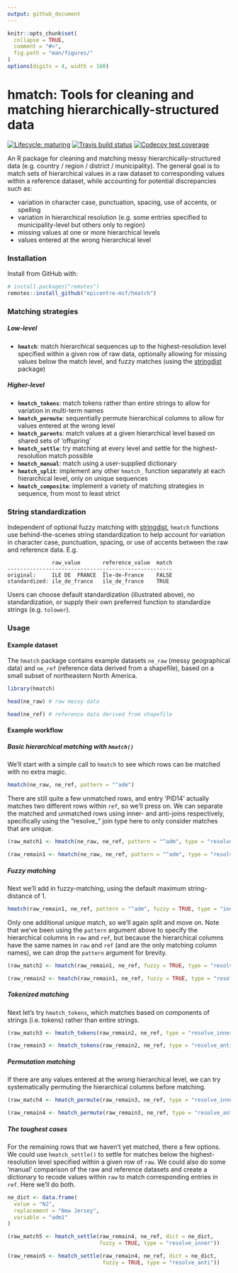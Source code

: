 ```yaml
---
output: github_document
---
```


<!-- README.md is generated from README.Rmd. Please edit that file -->

```r
knitr::opts_chunk$set(
  collapse = TRUE,
  comment = "#>",
  fig.path = "man/figures/"
)
options(digits = 4, width = 160)
```

# hmatch: Tools for cleaning and matching hierarchically-structured data
<!-- badges: start -->
[![Lifecycle: maturing](https://img.shields.io/badge/lifecycle-maturing-blue.svg)](https://www.tidyverse.org/lifecycle/#maturing)
[![Travis build status](https://travis-ci.org/epicentre-msf/hmatch.svg?branch=master)](https://travis-ci.org/epicentre-msf/hmatch)
[![Codecov test coverage](https://codecov.io/gh/epicentre-msf/hmatch/branch/master/graph/badge.svg)](https://codecov.io/gh/epicentre-msf/hmatch?branch=master)
<!-- badges: end -->

An R package for cleaning and matching messy hierarchically-structured data
(e.g. country / region / district / municipality). The general goal is to match
sets of hierarchical values in a raw dataset to corresponding values within a
reference dataset, while accounting for potential discrepancies such as:

- variation in character case, punctuation, spacing, use of accents, or spelling
- variation in hierarchical resolution (e.g. some entries specified to municipality-level but others only to region)
- missing values at one or more hierarchical levels
- values entered at the wrong hierarchical level

### Installation

Install from GitHub with:

```r
# install.packages("remotes")
remotes::install_github("epicentre-msf/hmatch")
```

### Matching strategies

##### Low-level

- **`hmatch`**: match hierarchical sequences up to the highest-resolution level specified within a given row of raw data, optionally allowing for missing values below the match level, and fuzzy matches (using the [stringdist](https://github.com/markvanderloo/stringdist) package)

##### Higher-level

- **`hmatch_tokens`**: match tokens rather than entire strings to allow for variation in multi-term names
- **`hmatch_permute`**: sequentially permute hierarchical columns to allow for values entered at the wrong level
- **`hmatch_parents`**: match values at a given hierarchical level based on shared sets of 'offspring'
- **`hmatch_settle`**: try matching at every level and settle for the highest-resolution match possible
- **`hmatch_manual`**: match using a user-supplied dictionary
- **`hmatch_split`**: implement any other `hmatch_` function separately at each hierarchical level, only on unique sequences
- **`hmatch_composite`**: implement a variety of matching strategies in sequence, from most to least strict

### String standardization

Independent of optional fuzzy matching with
[stringdist](https://github.com/markvanderloo/stringdist), `hmatch` functions
use behind-the-scenes string standardization to help account for variation in
character case, punctuation, spacing, or use of accents between the raw and
reference data. E.g.

```
              raw_value       reference_value  match
----------------------------------------------------
original:     ILE DE  FRANCE  Île-de-France    FALSE
standardized: ile_de_france   ile_de_france    TRUE
```

Users can choose default standardization (illustrated above), no
standardization, or supply their own preferred function to standardize strings
(e.g. `tolower`).

### Usage

#### Example dataset

The `hmatch` package contains example datasets `ne_raw` (messy geographical
data) and `ne_ref` (reference data derived from a shapefile), based on a small
subset of northeastern North America.

```r
library(hmatch)

head(ne_raw) # raw messy data

head(ne_ref) # reference data derived from shapefile
```


#### Example workflow

##### Basic hierarchical matching with `hmatch()`

We'll start with a simple call to `hmatch` to see which rows can be matched with
no extra magic.

```r
hmatch(ne_raw, ne_ref, pattern = "^adm")
```

There are still quite a few unmatched rows, and entry 'PID14' actually matches
two different rows within `ref`, so we'll press on. We can separate the matched
and unmatched rows using inner- and anti-joins respectively, specifically using
the "resolve_" join type here to only consider matches that are unique.

```r
(raw_match1 <- hmatch(ne_raw, ne_ref, pattern = "^adm", type = "resolve_inner"))

(raw_remain1 <- hmatch(ne_raw, ne_ref, pattern = "^adm", type = "resolve_anti"))
```

##### Fuzzy matching

Next we'll add in fuzzy-matching, using the default maximum string-distance of 1.

```r
hmatch(raw_remain1, ne_ref, pattern = "^adm", fuzzy = TRUE, type = "inner")
```

Only one additional *unique* match, so we'll again split and move on. Note that
we've been using the `pattern` argument above to specify the hierarchical
columns in `raw` and `ref`, but because the hierarchical columns have the same
names in `raw` and `ref` (and are the only matching column names), we can drop
the `pattern` argument for brevity.

```r
(raw_match2 <- hmatch(raw_remain1, ne_ref, fuzzy = TRUE, type = "resolve_inner"))

(raw_remain2 <- hmatch(raw_remain1, ne_ref, fuzzy = TRUE, type = "resolve_anti"))
```

##### Tokenized matching

Next let's try `hmatch_tokens`, which matches based on components of strings
(i.e. tokens) rather than entire strings.

```r
(raw_match3 <- hmatch_tokens(raw_remain2, ne_ref, type = "resolve_inner"))

(raw_remain3 <- hmatch_tokens(raw_remain2, ne_ref, type = "resolve_anti"))
```

##### Permutation matching

If there are any values entered at the wrong hierarchical level, we can try
systematically permuting the hierarchical columns before matching.

```r
(raw_match4 <- hmatch_permute(raw_remain3, ne_ref, type = "resolve_inner"))

(raw_remain4 <- hmatch_permute(raw_remain3, ne_ref, type = "resolve_anti"))
```


##### The toughest cases

For the remaining rows that we haven't yet matched, there a few options. We
could use `hmatch_settle()` to settle for matches below the highest-resolution
level specified within a given row of `raw`. We could also do some 'manual'
comparison of the raw and reference datasets and create a dictionary to recode
values within `raw` to match corresponding entries in `ref`. Here we'll do both.

```r
ne_dict <- data.frame(
  value = "NJ",
  replacement = "New Jersey",
  variable = "adm1"
)

(raw_match5 <- hmatch_settle(raw_remain4, ne_ref, dict = ne_dict,
                             fuzzy = TRUE, type = "resolve_inner"))

(raw_remain5 <- hmatch_settle(raw_remain4, ne_ref, dict = ne_dict,
                              fuzzy = TRUE, type = "resolve_anti"))
```
